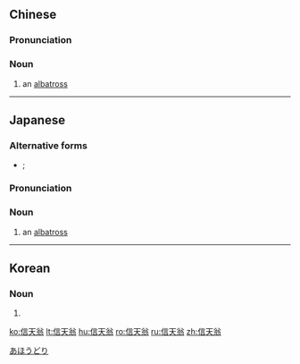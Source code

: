 ==Chinese==
{{zh-forms}}
{{wikipedia|lang=zh|信天翁科}}

===Pronunciation===
{{zh-pron
|m=xìntiānwēng
|c=seon3 tin1 jung1
|mn=sìn-thian-ong
|cat=n
}}

===Noun===
{{zh-noun|mw=隻}}

# an [[albatross]] {{gloss|seabird}}

{{zh-cat|Seabirds}}

----

==Japanese==
{{wikipedia|lang=ja|アホウドリ}}
{{wikipedia|lang=ja|アホウドリ科}}
{{ja-kanjitab|yomi=irr|sort=あほうどり}}

===Alternative forms===
* {{ja-l|阿房鳥}}; {{ja-l|阿呆鳥}}

===Pronunciation===
{{ja-pron|acc=2|y=i|あほうどり}}

===Noun===
{{ja-noun|あほうどり|アホウドリ|hhira=あはうどり}}

# an [[albatross]] {{gloss|seabird}}

[[Category:ja:Seabirds|あほうどり]]

----

==Korean==
{{ko-hanjatab}}

===Noun===
{{ko-noun|hangeul=신천옹|mr=sinch'ŏnong|y=sīnchen.ong}}

# {{hanja form of|신천옹|[[albatross]]}}

[[ko:信天翁]]
[[lt:信天翁]]
[[hu:信天翁]]
[[ro:信天翁]]
[[ru:信天翁]]
[[zh:信天翁]]